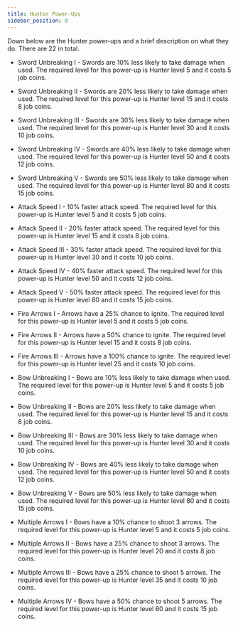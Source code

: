 ```yaml
---
title: Hunter Power-Ups
sidebar_position: 8
---
```


Down below are the Hunter power-ups and a brief description on what they do. There are 22 in total.

- Sword Unbreaking I - Swords are 10% less likely to take damage when used. The required level for this power-up is Hunter level 5 and it costs 5 job coins.
- Sword Unbreaking II - Swords are 20% less likely to take damage when used. The required level for this power-up is Hunter level 15 and it costs 8 job coins.
- Sword Unbreaking III - Swords are 30% less likely to take damage when used. The required level for this power-up is Hunter level 30 and it costs 10 job coins.
- Sword Unbreaking IV - Swords are 40% less likely to take damage when used. The required level for this power-up is Hunter level 50 and it costs 12 job coins.
- Sword Unbreaking V - Swords are 50% less likely to take damage when used. The required level for this power-up is Hunter level 80 and it costs 15 job coins.

- Attack Speed I - 10% faster attack speed. The required level for this power-up is Hunter level 5 and it costs 5 job coins.
- Attack Speed II - 20% faster attack speed. The required level for this power-up is Hunter level 15 and it costs 8 job coins.
- Attack Speed III - 30% faster attack speed. The required level for this power-up is Hunter level 30 and it costs 10 job coins.
- Attack Speed IV - 40% faster attack speed. The required level for this power-up is Hunter level 50 and it costs 12 job coins.
- Attack Speed V - 50% faster attack speed. The required level for this power-up is Hunter level 80 and it costs 15 job coins.

- Fire Arrows I - Arrows have a 25% chance to ignite. The required level for this power-up is Hunter level 5 and it costs 5 job coins.
- Fire Arrows II - Arrows have a 50% chance to ignite. The required level for this power-up is Hunter level 15 and it costs 8 job coins.
- Fire Arrows III - Arrows have a 100% chance to ignite. The required level for this power-up is Hunter level 25 and it costs 10 job coins.

- Bow Unbreaking I - Bows are 10% less likely to take damage when used. The required level for this power-up is Hunter level 5 and it costs 5 job coins.
- Bow Unbreaking II - Bows are 20% less likely to take damage when used. The required level for this power-up is Hunter level 15 and it costs 8 job coins.
- Bow Unbreaking III - Bows are 30% less likely to take damage when used. The required level for this power-up is Hunter level 30 and it costs 10 job coins.
- Bow Unbreaking IV - Bows are 40% less likely to take damage when used. The required level for this power-up is Hunter level 50 and it costs 12 job coins.
- Bow Unbreaking V - Bows are 50% less likely to take damage when used. The required level for this power-up is Hunter level 80 and it costs 15 job coins.

- Multiple Arrows I - Bows have a 10% chance to shoot 3 arrows. The required level for this power-up is Hunter level 5 and it costs 5 job coins.
- Multiple Arrows II - Bows have a 25% chance to shoot 3 arrows. The required level for this power-up is Hunter level 20 and it costs 8 job coins.
- Multiple Arrows III - Bows have a 25% chance to shoot 5 arrows. The required level for this power-up is Hunter level 35 and it costs 10 job coins.
- Multiple Arrows IV - Bows have a 50% chance to shoot 5 arrows. The required level for this power-up is Hunter level 60 and it costs 15 job coins.